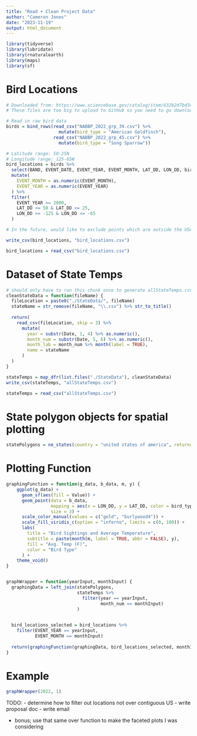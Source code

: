 ---
title: "Read + Clean Project Data"
author: "Cameron Jones"
date: "2023-11-19"
output: html_document
---

```{r setup, include=FALSE}
library(tidyverse)
library(lubridate)
library(rnaturalearth)
library(maps)
library(sf)
```

# Bird Locations

```{r}
# Downloaded from: https://www.sciencebase.gov/catalog/item/632b2d7bd34e71c6d67bc161
# These files are too big to upload to GitHub so you need to go download them yourself, run this chunk once, and then you'll have bird_locations.csv on your local machine.

# Read in raw bird data
birds = bind_rows(read_csv("NABBP_2022_grp_39.csv") %>% 
                    mutate(bird_type = "American Goldfinch"),
                  read_csv("NABBP_2022_grp_45.csv") %>% 
                    mutate(bird_type = "Song Sparrow"))

# Latitude range: 50-25N
# Longitude range: 125-65W
bird_locations = birds %>% 
  select(BAND, EVENT_DATE, EVENT_YEAR, EVENT_MONTH, LAT_DD, LON_DD, bird_type) %>% 
  mutate(
    EVENT_MONTH = as.numeric(EVENT_MONTH),
    EVENT_YEAR = as.numeric(EVENT_YEAR)
  ) %>% 
  filter(
    EVENT_YEAR >= 2000,
    LAT_DD <= 50 & LAT_DD >= 25, 
    LON_DD >= -125 & LON_DD <= -65
  )

# In the future, would like to exclude points which are outside the USA - will leave this for Milestone 3, having trouble with spatial features

write_csv(bird_locations, "bird_locations.csv")
```

```{r}
bird_locations = read_csv("bird_locations.csv")
```


# Dataset of State Temps

```{r}
# should only have to run this chunk once to generate allStateTemps.csv
cleanStateData = function(fileName) {
  fileLocation = paste0("./StateData/", fileName)
  stateName = str_remove(fileName, "\\.csv") %>% str_to_title()
  
  return(
    read_csv(fileLocation, skip = 3) %>% 
      mutate(
        year = substr(Date, 1, 4) %>% as.numeric(),
        month_num = substr(Date, 5, 6) %>% as.numeric(),
        month_lab = month_num %>% month(label = TRUE),
        name = stateName
      )  
  )
}

stateTemps = map_dfr(list.files("./StateData"), cleanStateData)
write_csv(stateTemps, "allStateTemps.csv")
```

```{r}
stateTemps = read_csv("allStateTemps.csv")
```

# State polygon objects for spatial plotting

```{r}
statePolygons = ne_states(country = "united states of america", returnclass = "sf") %>% filter(!(name %in% c("Alaska", "Hawaii", "District of Columbia")))
```


# Plotting Function

```{r}
graphingFunction = function(g_data, b_data, m, y) {
    ggplot(g_data) + 
      geom_sf(aes(fill = Value)) +
      geom_point(data = b_data,
                 mapping = aes(x = LON_DD, y = LAT_DD, color = bird_type),
                 size = 3) +
      scale_color_manual(values = c("gold", "burlywood4")) +
      scale_fill_viridis_c(option = "inferno", limits = c(0, 100)) +
      labs(
        title = "Bird Sightings and Average Temperature",
        subtitle = paste(month(m, label = TRUE, abbr = FALSE), y),
        fill = "Avg. Temp (F)",
        color = "Bird Type"
      ) +
    theme_void()
}


graphWrapper = function(yearInput, monthInput) {
  graphingData = left_join(statePolygons, 
                           stateTemps %>% 
                             filter(year == yearInput,
                                    month_num == monthInput)
                           )
    

  bird_locations_selected = bird_locations %>% 
    filter(EVENT_YEAR == yearInput,
           EVENT_MONTH == monthInput)
  
  return(graphingFunction(graphingData, bird_locations_selected, monthInput, yearInput))
}
```

# Example

```{r}
graphWrapper(2022, 1)
```


TODO:
- determine how to filter out locations not over contiguous US
- write proposal doc
- write email


- bonus; use that same over function to make the faceted plots I was considering